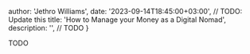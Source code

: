 
  author: 'Jethro Williams',
  date: '2023-09-14T18:45:00+03:00', // TODO: Update this
  title: 'How to Manage your Money as a Digital Nomad',
  description: '', // TODO
}


TODO

